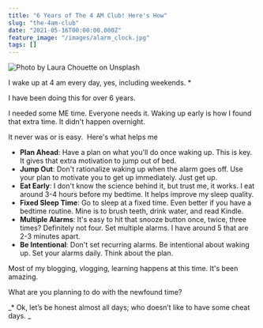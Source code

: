 ```yaml
---
title: "6 Years of The 4 AM Club! Here's How"
slug: "the-4am-club"
date: "2021-05-16T00:00:00.000Z"
feature_image: "/images/alarm_clock.jpg"
tags: []
---
```


![Photo by Laura Chouette on Unsplash](/images/alarm_clock.jpg)

I wake up at 4 am every day, yes, including weekends. \*

I have been doing this for over 6 years.

I needed some ME time. Everyone needs it. Waking up early is how I found that extra time. It didn't happen overnight.

It never was or is easy.  Here's what helps me

*   **Plan Ahead**: Have a plan on what you'll do once waking up. This is key. It gives that extra motivation to jump out of bed.
*   **Jump Out**: Don't rationalize waking up when the alarm goes off. Use your plan to motivate you to get up immediately. Just get up.
*   **Eat Early**: I don't know the science behind it, but trust me, it works. I eat around 3-4 hours before my bedtime. It helps improve my sleep quality.
*   **Fixed Sleep Time**: Go to sleep at a fixed time. Even better if you have a bedtime routine. Mine is to brush teeth, drink water, and read Kindle.
*   **Multiple Alarms**: It's easy to hit that snooze button once, twice, three times? Definitely not four. Set multiple alarms. I have around 5 that are 2-3 minutes apart.
*   **Be Intentional**: Don't set recurring alarms. Be intentional about waking up. Set your alarms daily. Think about the plan.

Most of my blogging, vlogging, learning happens at this time. It's been amazing.

What are you planning to do with the newfound time?

\_\* Ok, let’s be honest almost all days; who doesn’t like to have some cheat days. \_